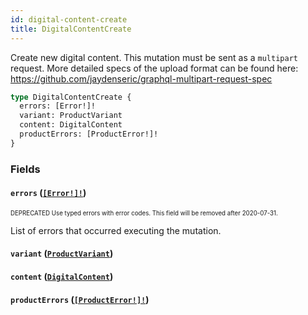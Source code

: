 ```yaml
---
id: digital-content-create
title: DigitalContentCreate
---
```


Create new digital content. This mutation must be sent as a `multipart` request. More detailed specs of the upload format can be found here: https://github.com/jaydenseric/graphql-multipart-request-spec

```graphql
type DigitalContentCreate {
  errors: [Error!]!
  variant: ProductVariant
  content: DigitalContent
  productErrors: [ProductError!]!
}
```

### Fields

#### `errors` ([`[Error!]!`](/developer/api-reference/objects/error.mdx))

<sub><sup><span className="deprecatedTag">DEPRECATED</span> Use typed errors with error codes. This field will be removed after 2020-07-31.</sup></sub>

List of errors that occurred executing the mutation.

#### `variant` ([`ProductVariant`](/developer/api-reference/objects/product-variant.mdx))

#### `content` ([`DigitalContent`](/developer/api-reference/objects/digital-content.mdx))

#### `productErrors` ([`[ProductError!]!`](/developer/api-reference/objects/product-error.mdx))
